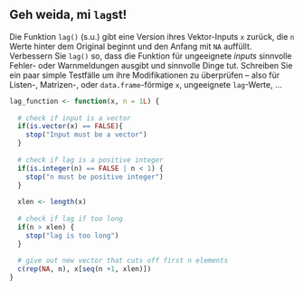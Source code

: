 ## Geh weida, mi `lag`st!

Die Funktion `lag()` (s.u.) gibt eine Version ihres Vektor-Inputs `x` zurück, die `n` Werte hinter dem Original beginnt und den Anfang mit `NA` auffüllt. Verbessern Sie `lag()` so, dass die Funktion  für ungeeignete *inputs* sinnvolle Fehler- oder Warnmeldungen ausgibt und sinnvolle Dinge tut.  Schreiben Sie ein paar simple Testfälle um ihre Modifikationen zu überprüfen -- also für Listen-, Matrizen-, oder `data.frame`-förmige `x`, ungeeignete `lag`-Werte, ...
```r
lag_function <- function(x, n = 1L) {
  
  # check if input is a vector
  if(is.vector(x) == FALSE){
    stop("Input must be a vector")
  }
  
  # check if lag is a positive integer
  if(is.integer(n) == FALSE | n < 1) {
    stop("n must be positive integer")
  }
  
  xlen <- length(x)
  
  # check if lag if too long
  if(n > xlen) {
    stop("lag is too long")
  }
  
  # give out new vector that cuts off first n elements
  c(rep(NA, n), x[seq(n +1, xlen)])
}
```
